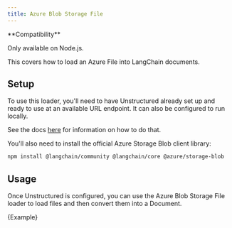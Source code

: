 ```yaml
---
title: Azure Blob Storage File
---
```


<Tip>
**Compatibility**

Only available on Node.js.
</Tip>

This covers how to load an Azure File into LangChain documents.

## Setup

To use this loader, you'll need to have Unstructured already set up and ready to use at an available URL endpoint. It can also be configured to run locally.

See the docs [here](/oss/python/integrations/document_loaders/file_loaders/unstructured) for information on how to do that.

You'll also need to install the official Azure Storage Blob client library:

```bash npm2yarn
npm install @langchain/community @langchain/core @azure/storage-blob
```

## Usage

Once Unstructured is configured, you can use the Azure Blob Storage File loader to load files and then convert them into a Document.


<CodeBlock language="typescript">{Example}</CodeBlock>

